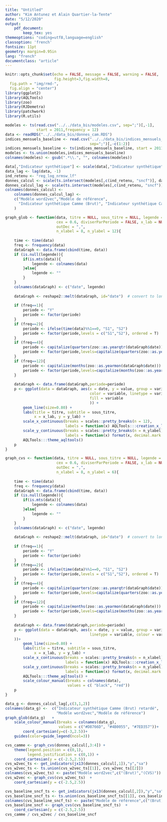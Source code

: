```yaml
---
title: "Untitled"
author: "Kim Antunez et Alain Quartier-la-Tente"
date: "5/12/2020"
output: 
    pdf_document:
        keep_tex: yes
themeoptions: "coding=utf8,language=english"
classoption: 'french'
fontsize: 11pt
geometry: margin=0.95in
lang: "french"
documentclass: "article"
---
```


```r
knitr::opts_chunk$set(echo = FALSE, message = FALSE, warning = FALSE,
                      fig.height=3,fig.width=8,
  fig.path = "img/rmd-",
  fig.align = "center")
library(ggplot2)
library(AQLTools)
library(zoo)
library(RJDemetra)
library(patchwork)
library(R.utils)
```

```r
modeles <- ts(read.csv("../../data_bis/modeles.csv", sep=";")[,-1],
              start = 2011,frequency = 12)
data <- readRDS("../../data_bis/donnes_cam.RDS")
indices_mensuels_baseline <- read.csv("../../data_bis/indices_mensuels_baseline.csv",
                                      sep=";")[,-c(1:2)]
indices_mensuels_baseline <- ts(indices_mensuels_baseline, start = 2011, frequency = 12)
modeles <- ts.union(modeles,indices_mensuels_baseline)
colnames(modeles) <- gsub(".*\\.", "", colnames(modeles))

data[,"Indicateur synthétique"] <- scale(data[,"Indicateur synthétique"] )
data_lag <- lag(data, -1)
ind_retenu <- "reg_log_nrmsw_lf"
donnes_calcul <- scale(ts.intersect(modeles[,c(ind_retenu, "sncf")], data[,1:2]))
donnes_calcul_lag <- scale(ts.intersect(modeles[,c(ind_retenu, "sncf")], data_lag[,1:2]))
colnames(donnes_calcul) <- 
    colnames(donnes_calcul_lag) <- 
    c("Modèle word2vec","Modèle de référence",
      "Indicateur synthétique Camme (Brut)", "Indicateur synthétique Camme (CVS)"
    )

graph_glob <- function(data, titre = NULL, sous_titre = NULL, legende = NULL, afficheVolatilite = FALSE,
                       cex = 0.6, diviserParPeriode = FALSE, x_lab = NULL, x_lab_month = FALSE, y_lab = NULL,
                       outDec = ",",
                       n_xlabel = 8, n_ylabel = 12){
    
    time <- time(data)
    freq <- frequency(data)
    dataGraph <- data.frame(cbind(time, data))
    if (is.null(legende)){
        if(is.mts(data)){
            legende <- colnames(data)
        }else{
            legende <- ""
        }
    }
    colnames(dataGraph) <- c("date", legende)
    
    dataGraph <- reshape2::melt(dataGraph, id="date")  # convert to long format
    
    if (freq==1){
        periode <- "Y"
        periode <- factor(periode)
    }
    if (freq==2){
        periode <- ifelse(time(data)%%1==0, "S1", "S2")
        periode <- factor(periode,levels = c("S1","S2"), ordered = T)
    }
    if (freq==4){
        periode <- capitalize(quarters(zoo::as.yearqtr(dataGraph$date)))
        periode <- factor(periode,levels=capitalize(quarters(zoo::as.yearqtr((0:3)/4))),ordered = T)
    }
    if (freq==12){
        periode <- capitalize(months(zoo::as.yearmon(dataGraph$date)))
        periode <- factor(periode,levels=capitalize(months(zoo::as.yearmon((0:11)/12))),ordered = T)
    }
    
    dataGraph <- data.frame(dataGraph,periode=periode)
    p <- ggplot(data = dataGraph, aes(x = date, y = value, group = variable,
                                      color = variable, linetype = variable,
                                      fill = variable
                                      )) +
        geom_line(size=0.80) +
        labs(title = titre, subtitle = sous_titre,
             x = x_lab, y = y_lab) +
        scale_x_continuous(breaks = scales::pretty_breaks(n = 12),
                           labels = function(x) AQLTools:::creation_x_label(x, x_lab_month = x_lab_month, outDec = outDec)) +
        scale_y_continuous(breaks = scales::pretty_breaks(n = n_ylabel),
                           labels = function(x) format(x, decimal.mark = outDec))+
        AQLTools:::theme_aqltools()
    p
}

graph_cvs <- function(data, titre = NULL, sous_titre = NULL, legende = NULL, afficheVolatilite = FALSE,
                       cex = 0.6, diviserParPeriode = FALSE, x_lab = NULL, x_lab_month = FALSE, y_lab = NULL,
                       outDec = ",",
                       n_xlabel = 8, n_ylabel = 6){
    
    time <- time(data)
    freq <- frequency(data)
    dataGraph <- data.frame(cbind(time, data))
    if (is.null(legende)){
        if(is.mts(data)){
            legende <- colnames(data)
        }else{
            legende <- ""
        }
    }
    colnames(dataGraph) <- c("date", legende)
    
    dataGraph <- reshape2::melt(dataGraph, id="date")  # convert to long format
    
    if (freq==1){
        periode <- "Y"
        periode <- factor(periode)
    }
    if (freq==2){
        periode <- ifelse(time(data)%%1==0, "S1", "S2")
        periode <- factor(periode,levels = c("S1","S2"), ordered = T)
    }
    if (freq==4){
        periode <- capitalize(quarters(zoo::as.yearqtr(dataGraph$date)))
        periode <- factor(periode,levels=capitalize(quarters(zoo::as.yearqtr((0:3)/4))),ordered = T)
    }
    if (freq==12){
        periode <- capitalize(months(zoo::as.yearmon(dataGraph$date)))
        periode <- factor(periode,levels=capitalize(months(zoo::as.yearmon((0:11)/12))),ordered = T)
    }
    
    dataGraph <- data.frame(dataGraph,periode=periode)
    p <- ggplot(data = dataGraph, aes(x = date, y = value, group = variable,
                                      linetype = variable, colour = variable
    ))+
        geom_line(size=0.80) +
        labs(title = titre, subtitle = sous_titre,
             x = x_lab, y = y_lab) +
        scale_x_continuous(breaks = scales::pretty_breaks(n = n_xlabel),
                           labels = function(x) AQLTools:::creation_x_label(x, x_lab_month = x_lab_month, outDec = outDec)) +
        scale_y_continuous(breaks = scales::pretty_breaks(n = n_ylabel),
                           labels = function(x) format(x, decimal.mark = outDec))+
        AQLTools:::theme_aqltools() +
        scale_colour_manual(breaks = colnames(data),
                            values = c( "black", "red"))
    p
}
```


```r
data_g <- donnes_calcul_lag[,c(3,1,2)]
colnames(data_g) <-  c("Indicateur synthétique Camme (Brut) retardé",
                       "Modèle word2vec","Modèle de référence")
graph_glob(data_g)   +
    scale_colour_manual(breaks = colnames(data_g),
                        values = c("#D8766D", "#4B0055", "#7ED357"))+
        coord_cartesian(y=c(-3,2.5))+
    guides(color=guide_legend(ncol=3))
```

```r

cvs_camme <- graph_cvs(donnes_calcul[,3:4]) +
    theme(legend.position = c(0,1),
          legend.justification = c(0,1)) +
    coord_cartesian(y = c(-2.5,2.5))
cvs_w2vec_ts <- get_indicators(jx13(donnes_calcul[,1]),"y","sa")
cvs_w2vec_ts <- ts.union(cvs_w2vec_ts[[1]], cvs_w2vec_ts[[2]])
colnames(cvs_w2vec_ts) <- paste("Modèle word2vec",c("(Brut)","(CVS)"))
cvs_w2vec <- graph_cvs(cvs_w2vec_ts)  +
    coord_cartesian(y = c(-2.5,2.5))

cvs_baseline_sncf_ts <- get_indicators(jx13(donnes_calcul[,2]),"y","sa")
cvs_baseline_sncf_ts <- ts.union(cvs_baseline_sncf_ts[[1]], cvs_baseline_sncf_ts[[2]])
colnames(cvs_baseline_sncf_ts) <- paste("Modèle de référence",c("(Brut)","(CVS)"))
cvs_baseline_sncf <- graph_cvs(cvs_baseline_sncf_ts)  +
    coord_cartesian(y = c(-2.5,2.5))
cvs_camme / cvs_w2vec / cvs_baseline_sncf
```
